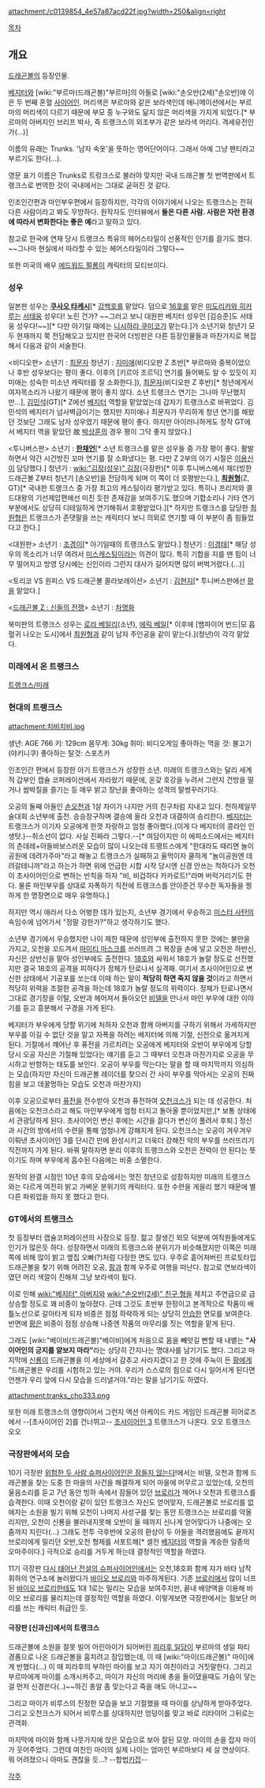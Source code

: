 attachment:/c0139854_4e57a87acd22f.jpg?width=250&align=right

[[목차]]

== 개요 ==
[[드래곤볼]]의 등장인물.

[[베지터]]와 [wiki:"부르마(드래곤볼)"부르마]의 아들로 [wiki:"손오반(2세)"손오반]에 이은 두 번째 혼혈 [[사이어인]]. 머리색은 부르마와 같은 보라색인데 애니메이션에서는 부르마의 머리색이 다르기 때문에 부모 중 누구와도 닮지 않은 머리색을 가지게 되었다.[* 부르마의 아버지인 브리프 박사, 즉 트랭크스의 외조부가 같은 보라색 머리다. 격세유전인가(…)]

이름의 유래는 Trunks. '남자 속옷'을 뜻하는 영어단어이다. 그래서 아예 그냥 팬티라고 부르기도 한다(...).

영문 표기 이름은 Trunks로 트렁크스로 불러야 맞지만 국내 드래곤볼 첫 번역판에서 트랭크스로 번역한 것이 국내에서는 그대로 굳혀진 것 같다.

인조인간편과 마인부우편에서 등장하지만, 각각의 이야기에서 나오는 트랭크스는 전혀 다른 사람이라고 봐도 무방하다. 원작자도 인터뷰에서 '''둘은 다른 사람. 사람은 자란 환경에 따라서 변화한다는 좋은 예'''라고 말하고 있다. 

참고로 한국에 연재 당시 트랭크스 특유의 헤어스타일이 선풍적인 인기를 끌기도 했다. ~~그나마 현실에서 따라할 수 있는 헤어스타일이라 그렇다~~

또한 미국의 배우 [[에드워드 펄롱]]이 캐릭터의 모티브이다.

=== 성우 ===
일본판 성우는 '''[[쿠사오 타케시]]'''[* [[강백호]]를 맡았다. 덤으로 [[16호]]를 맡은 [[미도리카와 히카루]]는 [[서태웅]] 성우다! 노린 건가? ~~그러고 보니 대원판 베지터 성우인 [김승준]도 서태웅 성우다!~~][* 다만 아기일 때에는 [[니시하라 쿠미코]]가 맡는다.]가 소년기와 청년기 모두 현재까지 쭉 전담해오고 있지만 한국어 더빙판은 다른 등장인물들과 마찬가지로 복잡해서 다음과 같이 서술한다.

<비디오판>
소년기 : [[최문자]]
청년기 : [[지미애]](비디오판 Z 초반[* 부르마와 중복이었으나 후반 성우보다는 평이 좋다. 이후의 [키르아 조르딕] 연기를 들어봐도 알 수 있듯이 지미애는 성숙한 미소년 캐릭터를 잘 소화한다.]), [[최문자]](비디오판 Z 후반)[* 청년에게서 여자목소리가 나왔기 때문에 평이 좋지 않다. 소년 트랭크스 연기는 그나마 무난했지만...], [[김민석]](GT)[* Z에선 [[베지터]] 역할을 맡았었는데 갑자기 트랭크스로 바뀌었다. 김민석의 베지터가 넘사벽급이기는 했지만 지미애나 최문자가 무리하게 청년 연기를 해왔던 것보단 그래도 남자 성우였기 때문에 평이 좋다. 하지만 아이러니하게도 정작 GT에서 베지터 역을 맡았던 故 [[박상훈]]의 경우 평이 그닥 좋지 않았다.]

<투니버스판>
소년기 : '''[[한채언]]'''[* 소년 트랭크스를 맡은 성우들 중 가장 평이 좋다. 활발하면서 약간 시건방진 꼬마 연기를 잘 소화냈다는 평. 다만 Z 2부의 아기 시절은 [[이용신]]이 담당했다.]
청년기 : [[wiki:"김장(성우)" 김장]](극장판)[* 이후 투니버스에서 재더빙한 드래곤볼 Z부터 청년기 [손오반]을 전담하게 되며 이 쪽이 더 호평받는다.], '''[[최원형]]'''(Z, GT)[* 국내판 트랭크스 중 가장 최고의 캐스팅이라 평가받고 있다. 특히나 프리저와 콜드대왕의 기선제압편에선 미친 듯한 존재감을 보여주기도 했으며 기합소리나 기타 연기 부분에서도 상당히 디테일하게 연기해줘서 호평받았다.][* 하지만 트랭크스를 담당한 [[최원형]]은 트랭크스가 존댓말을 쓰는 캐릭터다 보니 의외로 연기할 때 이 부분이 좀 힘들었다고 한다.] 

<대원판>
소년기 : [[조경이]][* 아기일때의 트랭크스도 맡았다.]
청년기 : [[이경태]][* 해당 성우의 목소리가 너무 여려서 [[미스캐스팅]]이라는 의견이 많다. 특히 기합을 지를 땐 힘이 너무 떨어지고 방영 당시에는 신인이라 그런지 대사가 길어지면 많이 버벅거렸다.(...)]

<토리코 VS 원피스 VS 드래곤볼 콜라보레이션>
소년기 : [[김현지]][* 투니버스판에선 [[팡(드래곤볼)|팡]]을 맡았다.]

<[[드래곤볼 Z : 신들의 전쟁]]>
소년기 : [[차명화]]

북미판의 트랭크스 성우는 [[로라 베일리]](소년), [[에릭 베일]][* 이후에 [뱀파이어 번드|모 흡혈귀 나오는 도시]에서 [[최원형]]과 같이 남자 주인공을 같이 맡는다.](청년)이 각각 맡았다.

=== 미래에서 온 트랭크스 ===
[[트랭크스/미래]]

=== 현대의 트랭크스 ===
attachment:치비치비.jpg

생년: AGE 766
키: 129cm
몸무게: 30kg
취미: 비디오게임
좋아하는 먹을 것: 불고기(야키니쿠)
좋아하는 탈것: 스포츠카

인조인간 편에서 등장한 아기 트랭크스가 성장한 소년. 미래의 트랭크스와는 달리 세계적 갑부인 캡슐 코퍼레이션에서 자라왔기 때문에, 온갖 호강을 누려서 그런지 건방을 떨거나 쌈박질을 즐기는 등 매우 밝고 장난을 좋아하는 성격의 말썽꾸러기다.

오공의 둘째 아들인 [[손오천]]과 1살 차이가 나지만 거의 친구처럼 지내고 있다. 천하제일무술대회 소년부에 출전. 승승장구하며 결승에 올라 오천과 대결하여 승리한다. [[베지터]]는 트랭크스가 이기자 오공에게 한껏 자랑하고 엄청 좋아했다.(이게 다 베지터의 콩라인 인생탓.)--취소선이 없다. 사실 진짜라 그렇다.--[* 여담이지만 이 에피소드에서는 베지터의 츤데레+아들바보스러운 모습이 많이 나오는데 트랭트스에게 "한대라도 때리면 놀이공원에 데려가주마"라고 해놓고 트랭크스가 실패하고 울먹이자 쿨하게 "놀이공원엔 데려갈테니까"라고 하는가 하면 위에 언급한 시합 시작 당시엔 신경 안쓰는 척하다가 오천이 초사이어인으로 변하는 반칙을 하자 "비, 비겁하다 카카로트!"라며 버럭거리기도 한다. 물론 마인부우를 상대로 자폭하기 직전에 트랭크스를 안아준건 무수한 독자들을 찡하게 한 명장면으로 매우 유명하다.]

하지만 역시 애라서 다소 어벙한 데가 있는지, 소년부 경기에서 우승하고 [[미스터 사탄]]의 속임수에 넘어가서 "정말 강한가?"하고 생각하기도 했다.

소년부 경기에서 우승했지만 나이 제한 때문에 성인부에 출전하지 못한 것에는 불만을 가지고, 오천을 꼬드겨서 [[마이티 마스크]]를 쓰러뜨려 그 복장을 손에 넣고 오천은 하반신, 자신은 상반신을 맡아 성인부에도 출전한다. [[18호]]와 싸워서 18호가 놀랄 정도로 선전했지만 결국 18호의 공격을 피하다가 정체가 탄로나서 실격패. 여기서 초사이어인으로 변신한 상태에서 기공포를 쏘는데 이때 하는 말이 '''적당히 하면 죽지 않을 것'''이라고 하면서 적당히 위력을 조절한 공격을 하는데 18호가 놀랄 정도의 위력이다. 정체가 탄로나면서 그대로 경기장을 이탈, 오반과 헤어져서 돌아오던 [[비델]]을 만나서 마인 부우에 대한 이야기를 듣고 흥분해서 구경을 가게 된다.

베지터가 부우에게 당할 위기에 처하자 오천과 함께 아버지를 구하기 위해서 가세하지만 부우를 이길 수 없단 것을 알고 자폭을 하려는 베지터에 의해 기절, 신전으로 옮겨지게 된다. 기절에서 깨어난 후 퓨전을 가르치려는 오공에게 베지터와 오반이 부우에게 당할 당시 오공 자신은 기절해 있었다는 얘기를 듣고 그 때부터 오천과 마찬가지로 오공을 무시하고 반항하는 태도를 보인다. 오공이 부우를 막는다는 말을 할 때 마지막까지 의심하는 모습(하지만 자신이 드래곤볼 레이더를 찾으러 간 사이 부우를 막아서는 오공의 진짜 힘을 보고 데꿀멍하는 모습도 오천과 마찬가지)

이후 오공으로부터 [[퓨전]]을 전수받아 오천과 퓨전하여 [[오천크스]]가 되는 데 성공한다. 처음에는 오천크스라고 해도 마인부우에게 엄청 터지고 돌아올 뿐이었지만,[* 보통 상태에서 관광당하게 된다. 초사이어인 변신 후에는 시간을 끌다가 변신이 풀려서 후퇴.] 정신과 시간의 방에서의 수련을 통해 엄청나게 강해지게 된다. 오천크스는 오공이 겨우겨우 이뤄낸 초사이어인 3를 단시간 만에 완성시키고 더욱더 강해진 악의 부우를 쓰러뜨리기 직전까지 가게 된다. 바꿔 말하자면 분리 이후의 트랭크스와 오천은 전력이 안 된다는 뜻이기도 하며 부우에게 흡수된 다음에는 비중 소멸한다.

원작의 완결 시점인 10년 후의 모습에서는 멋진 청년으로 성장하지만 미래의 트랭크스와는 다르게 여전히 밝고 가벼운 분위기의 캐릭터다. 또한 수련을 게을리 했기 때문에 별다른 파워업을 하지 못 했다고 한다.

=== GT에서의 트랭크스 ===
첫 등장부터 캡슐코퍼레이션의 사장으로 등장. 젊고 잘생긴 외모 덕분에 여직원들에게도 인기가 많은듯 하다. 성장하면서 미래의 트랭크스와 분위기가 비슷해졌지만 이쪽은 미래쪽에 비해 많이 밝고 옆집 오빠(?)처럼 다정한 면도 있다. 우주로 흩어져버린 프로토타입 드래곤볼을 찾기 위해 어려진 오공, [[팡]]과 함께 우주로 여행을 떠난다. 참고로 연보라색이였던 머리 색깔이 진해져 그냥 보라색이 됬다. 

이로 인해 [[wiki:"베지터" 아버지]]와 [[wiki:"손오반(2세)" 친구 형]]을 제치고 주연급으로 급상승할 정도로 꽤 비중이 높아졌다. 근데 그것도 초반부 한정이고 본격적으로 작품이 배틀노선으로 갈아타게 되자 비중은 점점 하락하게 되는 상당히 [[안습]]한 면모를 보여준다. 반면에 [[팡]]은 비중이 점점 상승해 나중엔 작품의 마무리를 짓는 역할을 맡게 된다.

그래도 [wiki:"베이비(드래곤볼)"베이비]에게 처음으로 몸을 빼앗길 뻔할 때 내뱉는 '''"사이어인의 긍지를 얕보지 마라"'''라는 상당히 간지나는 명대사를 남기기도 했다. 그리고 마지막에 [[신룡]]이 드래곤볼을 이 세상에서 감추고 사라지겠다고 한 것에 주눅이 든 [[팡]]에게 "드래곤볼은 우리를 시험하고 있는 거야. 우리가 스스로의 힘으로 다시 일어서게 된다면 언젠가 우리 앞에 다시 모습을 드러낼거야."라는 말을 남기기도 하였다.

attachment:tranks_cho333.png

또한 미래 트랭크스의 영향이어서 그런지 액션 아케이드 카드 게임인 드래곤볼 히어로즈에서 --[초사이어인 2]를 건너뛰고-- [[초사이어인 3]] 트랭크스가 나온다. 오오 트랭크스 오오

=== 극장판에서의 모습 ===
10기 극장판 [[위험한 두 사람 슈퍼사이어인은 잠들지 않는다]]!에서는 비델, 오천과 함께 드래곤볼을 찾는 도중 한 마을의 사건을 해결하게 되어 마을에 머무르고 있었는데, 오천의 울음소리를 듣고 7년 동안 빙하 속에서 잠들어 있던 [[브로리]]가 깨어나 오천과 트랭크스를 습격한다. 이때 오천이랑 같이 있던 트랭크스 자신도 얻어맞자, 드래곤볼로 브로리를 없애자는 소원을 빌기 위해 오천이 나머지 사성구를 찾는 동안 트랭크스는 브로리를 약올리지만, 오천이 신룡을 불러내지못해 오반이 올 때까지 신나게 얻어맞다가 나중에는 오줌까지 지린다(...) 그래도 전투 극후반에 오공의 환상이 두 아들을 격려했음에도 끝까지 브로리에게 밀리던 오반,오천 형제를 서포트해[* 셀전 [[베지터]]의 역할을 계승한 일종의 오마주이다.] 극적으로 승리를 거두게 하는데 결정적인 역할을 하였다.

11기 극장판 [[다시 태어난 전설의 슈퍼사이어인]]에서는 오천,18호화 함께 쟈가 바타 남작 휘하의 연구소에 놀러왔다가 [[바이오 브로리]]와 마주하게된다. 기존 [[브로리]]에서 많이 너프된 [[바이오 브로리]]한테도 1대 1로는 밀리는 모습을 보여주지만, 끝내 배양액을 이용해 바이오 브로리를 물리치는데 결정적인 역할을 하였다. 이렇게보면 극장판에서는 힘보단 머리를 쓰는 캐릭터 취급인 듯.
==== 극장판 [신과신]에서의 트랭크스 ====
드래곤볼에 소원을 잘못 빌어 어린아이가 되어버린 [[피라후 일당]]이 부르마의 생일 파티 경품으로 나온 드래곤볼을 훔치려고 잠입했는데, 이 때 [wiki:"마이(드래곤볼)" 마이]에게 반했다(...) 이 때 피라후의 부하인 마이를 보고 자기 여친이라고 거짓말한다. 그리고 부르마에게 마이를 소개시켜주고, 마이가 자신의 머리에 총을 들이댔을때도 가슴이 닿는걸 먼저 신경쓴다(..)~~하긴 총알 좀 맞는다고 죽을 애도 아니고~~

그리고 마이가 비루스의 진정한 모습을 보고 기절했을 때 마이를 상냥하게 받아주었다. 그리고 오천크스가 되어서 비루스를 상대하지만 엉덩이를 맞고 바로 리타이어 그뒤로는 관객화.

마지막에 마이와 함께 나뭇가지에 앉은 모습으로 보아 잘된 모양. 마이의 손을 잡자 마이가 웃어주었다. 그런데 여친인 마이의 실제 나이는 엄마인 부르마보다 세 살 연상이다. 뭐 어려졌으니 아마도 괜찮을 듯...? --합법[[키잡]]--

[[각주]]
